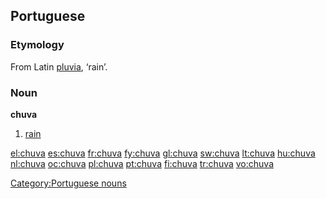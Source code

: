 ==Portuguese==

===Etymology===
From Latin [[pluvia]], ‘rain’.

===Noun===
'''chuva''' {{f}}

# [[rain]]

[[Category:Portuguese nouns]]

[[el:chuva]]
[[es:chuva]]
[[fr:chuva]]
[[fy:chuva]]
[[gl:chuva]]
[[sw:chuva]]
[[lt:chuva]]
[[hu:chuva]]
[[nl:chuva]]
[[oc:chuva]]
[[pl:chuva]]
[[pt:chuva]]
[[fi:chuva]]
[[tr:chuva]]
[[vo:chuva]]
